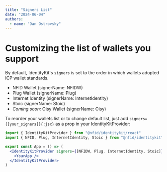 ```yaml
---
title: "Signers List"
date: "2024-06-04"
authors:
  - name: "Dan Ostrovsky"
---
```


# Customizing the list of wallets you support

By default, IdentityKit's `signers` is set to the order in which wallets adopted ICP wallet
standards.

- NFID Wallet (signerName: NFIDW)
- Plug Wallet (signerName: Plug)
- Internet Identity (signerName: InternetIdentity)
- Stoic (signerName: Stoic)
- _Coming soon:_ Oisy Wallet (signerName: Oisy)

To reorder your wallets list or to change default list, just add `signers={[your_signers]}{:jsx}` as
a prop in your IdentityKitProvider:

```jsx
import { IdentityKitProvider } from "@nfid/identitykit/react"
import { NFID, Plug, InternetIdentity, Stoic } from "@nfid/identitykit"

export const App = () => (
  <IdentityKitProvider signers={[NFIDW, Plug, InternetIdentity, Stoic]} {...etc}>
    <YourApp />
  </IdentityKitProvider>
)
```
